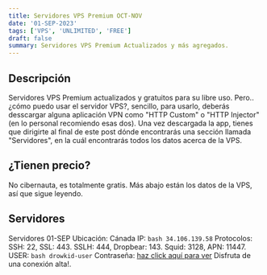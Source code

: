 ```yaml
---
title: Servidores VPS Premium OCT-NOV
date: '01-SEP-2023'
tags: ['VPS', 'UNLIMITED', 'FREE']
draft: false
summary: Servidores VPS Premium Actualizados y más agregados.
---
```

## Descripción
Servidores VPS Premium actualizados y gratuitos para su libre uso.
Pero.. ¿cómo puedo usar el servidor VPS?, 
sencillo, para usarlo, deberás desscargar alguna aplicación VPN como "HTTP Custom" o "HTTP Injector" (en lo personal recomiendo esas dos). 
Una vez descargada la app, tienes que dirigirte al final de este post dónde encontrarás una sección llamada "Servidores", 
en la cuál encontrarás todos los datos acerca de la VPS.

## ¿Tienen precio?
No cibernauta, es totalmente gratis.
Más abajo están los datos de la VPS, así que sigue leyendo.

## Servidores
Servidores 01-SEP
Ubicación: Cánada
IP: ```bash
34.106.139.58```
Protocolos:
SSH: 22, SSL: 443.
SSLH: 444, Dropbear: 143.
Squid: 3128, APN: 11447.
USER: ```bash
drowkid-user```
Contraseña: [haz click aquí para ver](https://encripta-docs.vercel.app/unseal#n2LdazEMJQKUCBNQHTA74GtFC6wmbnMJMprGiYVniQKs)
      Disfruta de una conexión alta!.
